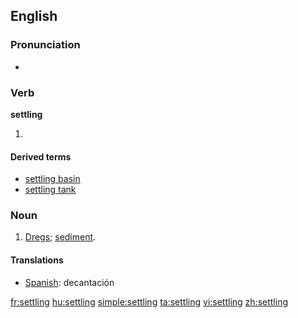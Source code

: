 ==English==

===Pronunciation===
* {{audio|en-us-settling.ogg|Audio (US)}}

===Verb===
{{wikipedia}}
'''settling'''

# {{present participle of|[[settle]]}}

====Derived terms====
* [[settling basin]]
* [[settling tank]]

===Noun===
{{en-noun}}

# {{context|usually plural}} [[dregs|Dregs]]; [[sediment]].

====Translations====
{{trans-top|dregs}}
{{trans-mid}}
{{trans-bottom}}
{{checktrans-top}}
* [[Spanish]]: decantación
{{trans-bottom}}

[[fr:settling]]
[[hu:settling]]
[[simple:settling]]
[[ta:settling]]
[[vi:settling]]
[[zh:settling]]